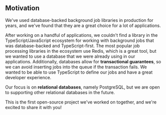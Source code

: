 ## Motivation

We've used database-backed background job libraries in production for years, and we've found that they are a great choice for a lot of applications.

After working on a handful of applications, we couldn't find a library in the TypeScript/JavaScript ecosystem for working with background jobs that was database-backed and TypeScript-first. The most popular job processing libraries in the ecosystem use Redis, which is a great tool, but we wanted to use a database that we were already using in our applications. Additionally, databases allow for **transactional guarantees**, so we can avoid inserting jobs into the queue if the transaction fails. We wanted to be able to use TypeScript to define our jobs and have a great developer experience.

Our focus is on **relational databases**, namely PostgreSQL, but we are open to supporting other relational databases in the future.

This is the first open-source project we've worked on together, and we're excited to share it with you!
